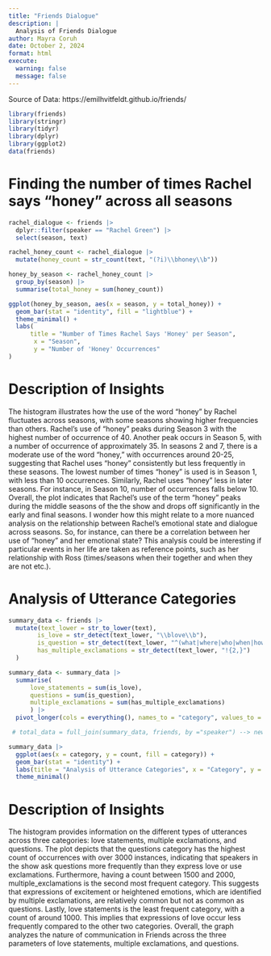 ```yaml
---
title: "Friends Dialogue"
description: |
  Analysis of Friends Dialogue
author: Mayra Coruh
date: October 2, 2024
format: html
execute:
  warning: false
  message: false
---
```


Source of Data: https://emilhvitfeldt.github.io/friends/

```r
library(friends)
library(stringr)
library(tidyr)
library(dplyr)
library(ggplot2)
data(friends)
```

# Finding the number of times Rachel says "honey" across all seasons

```r
rachel_dialogue <- friends |>
  dplyr::filter(speaker == "Rachel Green") |>
  select(season, text)

rachel_honey_count <- rachel_dialogue |>
  mutate(honey_count = str_count(text, "(?i)\\bhoney\\b"))

honey_by_season <- rachel_honey_count |>
  group_by(season) |> 
  summarise(total_honey = sum(honey_count))

ggplot(honey_by_season, aes(x = season, y = total_honey)) +
  geom_bar(stat = "identity", fill = "lightblue") +
  theme_minimal() +
  labs(
      title = "Number of Times Rachel Says 'Honey' per Season",
       x = "Season",
       y = "Number of 'Honey' Occurrences"
)

```

# Description of Insights

The histogram illustrates how the use of the word "honey" by Rachel fluctuates across seasons, with some seasons showing higher frequencies than others. Rachel's use of "honey" peaks during Season 3 with the highest number of occurrence of 40. Another peak occurs in Season 5, with a number of occurrence of approximately 35. In seasons 2 and 7, there is a moderate use of the word "honey," with occurrences around 20-25, suggesting that Rachel uses "honey" consistently but less frequently in these seasons. The lowest number of times "honey" is used is in Season 1, with less than 10 occurrences. Similarly, Rachel uses "honey" less in later seasons. For instance, in Season 10, number of occurrences falls below 10. Overall, the plot indicates that Rachel's use of the term "honey" peaks during the middle seasons of the the show and drops off significantly in the early and final seasons. I wonder how this might relate to a more nuanced analysis on the relationship between Rachel's emotional state and dialogue across seasons. So, for instance, can there be a correlation between her use of "honey" and her emotional state? This analysis could be interesting if particular events in her life are taken as reference points, such as her relationship with Ross (times/seasons when their together and when they are not etc.).

# Analysis of Utterance Categories

```r
summary_data <- friends |>
  mutate(text_lower = str_to_lower(text),  
        is_love = str_detect(text_lower, "\\blove\\b"),
        is_question = str_detect(text_lower, "^(what|where|who|when|how)"),
        has_multiple_exclamations = str_detect(text_lower, "!{2,}")
  )

summary_data <- summary_data |>
  summarise(
      love_statements = sum(is_love),
      questions = sum(is_question),
      multiple_exclamations = sum(has_multiple_exclamations)
      ) |>
  pivot_longer(cols = everything(), names_to = "category", values_to = "count")

 # total_data = full_join(summary_data, friends, by ="speaker") --> new fata frame that has count and category columns. the problem is that the category is not in summary_data

summary_data |>
  ggplot(aes(x = category, y = count, fill = category)) +
  geom_bar(stat = "identity") +
  labs(title = "Analysis of Utterance Categories", x = "Category", y = "Count") +
  theme_minimal()
```

# Description of Insights

The histogram provides information on the different types of utterances across three categories: love statements, multiple exclamations, and questions. The plot depicts that the questions category has the highest count of occurrences with over 3000 instances, indicating that speakers in the show ask questions more frequently than they express love or use exclamations. Furthermore, having a count between 1500 and 2000, multiple_exclamations is the second most frequent category. This suggests that expressions of excitement or heightened emotions, which are identified by multiple exclamations, are relatively common but not as common as questions. Lastly, love statements is the least frequent category, with a count of around 1000. This implies that expressions of love occur less frequently compared to the other two categories. Overall, the graph analyzes the nature of communication in Friends across the three parameters of love statements, multiple exclamations, and questions.
